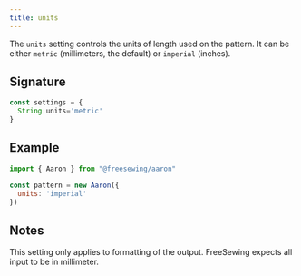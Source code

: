 ```yaml
---
title: units
---
```


The `units` setting controls the units of length used on the pattern.
It can be either `metric` (millimeters, the default) or `imperial` (inches).

## Signature

```js
const settings = {
  String units='metric'
}
```

## Example

```js
import { Aaron } from "@freesewing/aaron"

const pattern = new Aaron({
  units: 'imperial'
})
```

## Notes

This setting only applies to formatting of the output.
FreeSewing expects all input to be in millimeter.
